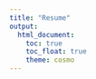 ```yaml
---
title: "Resume"
output: 
  html_document:
    toc: true
    toc_float: true
    theme: cosmo
---
```


